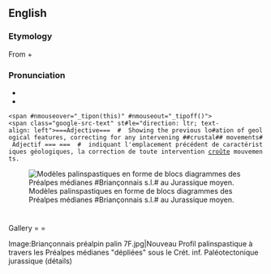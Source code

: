 ==English==

===Etymology===

From {{etyl|grc}} {{term|sc=Grek|lang=el|πάλιν||again|tr=pálin}} + {{term|sc=Grek|lang=el|σπαστικός||drawing|tr=spastikós}}

===Pronunciation===

* {{IPA|pælɪnˈspæstɪk}}
* {{rhymes|æstɪk}}

 <span #nmouseover="_tipon(this)" #nmouseout="_tipoff()"><span class="google-src-text" st#le="direction: ltr; text-align: left">===Adjective=== {{en-adj|-}} # {{geology|of a map}} Showing the previous lo#ation of geological features, correcting for any intervening ##crustal## movements#</span> Adjectif === === {{fr-adj | -}} # {{Géologie | d'une carte}} indiquant l'emplacement précédent de caractéristiques géologiques, la correction de toute intervention [[croûte]] mouvements.</span>
[[File:Briançonnais modèles 7F.jpg|thumb|Modèles palinspastiques en forme de blocs diagrammes des Préalpes médianes #Briançonnais s.l.# au Jurassique moyen. ]]
= = Gallery = =
<gallery>
Image:Briançonnais préalpin palin 7F.jpg|Nouveau Profil palinspastique à travers les Préalpes médianes "dépliées" sous le Crét. inf. Paléotectonique jurassique (détails)
</gallery>